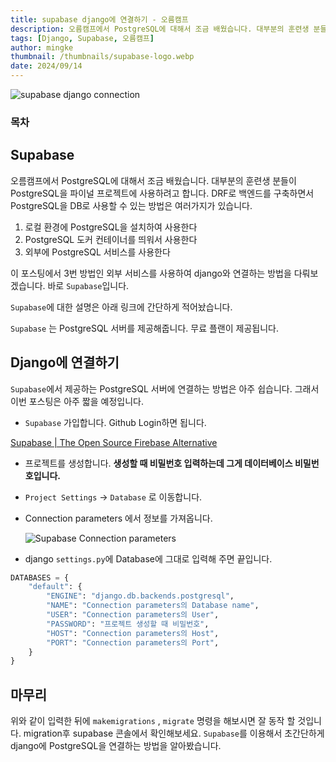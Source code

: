 ```yaml
---
title: supabase django에 연결하기 - 오름캠프
description: 오름캠프에서 PostgreSQL에 대해서 조금 배웠습니다. 대부분의 훈련생 분들이 PostgreSQL을 파이널 프로젝트에 사용하려고 합니다. DRF로 백엔드를 구축하면서 PostgreSQL을 DB로 사용할 수 있는 방법은 여러가지가 있습니다.
tags: [Django, Supabase, 오름캠프]
author: mingke
thumbnail: /thumbnails/supabase-logo.webp
date: 2024/09/14
---
```


<Image src="/thumbnails/supabase-logo.webp" alt="supabase django connection" />

### 목차

## Supabase

오름캠프에서 PostgreSQL에 대해서 조금 배웠습니다. 대부분의 훈련생 분들이 PostgreSQL을 파이널 프로젝트에 사용하려고 합니다. DRF로 백엔드를 구축하면서 PostgreSQL을 DB로 사용할 수 있는 방법은 여러가지가 있습니다.

1. 로컬 환경에 PostgreSQL을 설치하여 사용한다
2. PostgreSQL 도커 컨테이너를 띄워서 사용한다
3. 외부에 PostgreSQL 서비스를 사용한다

이 포스팅에서 3번 방법인 외부 서비스를 사용하여 django와 연결하는 방법을 다뤄보겠습니다. 바로 `Supabase`입니다.

`Supabase`에 대한 설명은 아래 링크에 간단하게 적어놨습니다.

<Link url="https://chaechae.life/blog/fastapi-supabase-db" />

`Supabase` 는 PostgreSQL 서버를 제공해줍니다. 무료 플랜이 제공됩니다.

## Django에 연결하기

`Supabase`에서 제공하는 PostgreSQL 서버에 연결하는 방법은 아주 쉽습니다. 그래서 이번 포스팅은 아주 짧을 예정입니다.

- `Supabase` 가입합니다. Github Login하면 됩니다.

[Supabase | The Open Source Firebase Alternative](http://supabase.com/)

- 프로젝트를 생성합니다. **생성할 때 비밀번호 입력하는데 그게 데이터베이스 비밀번호입니다.**
- `Project Settings` → `Database` 로 이동합니다.
- Connection parameters 에서 정보를 가져옵니다.

  <Image
    src="/fastapi-supabase-db/03.png"
    alt="Supabase Connection parameters"
    caption="Connection parameters 목록"
    fullWidth={false}
  />

- django `settings.py`에 Database에 그대로 입력해 주면 끝입니다.

```python
DATABASES = {
    "default": {
        "ENGINE": "django.db.backends.postgresql",
        "NAME": "Connection parameters의 Database name",
        "USER": "Connection parameters의 User",
        "PASSWORD": "프로젝트 생성할 때 비밀번호",
        "HOST": "Connection parameters의 Host",
        "PORT": "Connection parameters의 Port",
    }
}
```

## 마무리

위와 같이 입력한 뒤에 `makemigrations` , `migrate` 명령을 해보시면 잘 동작 할 것입니다. migration후 supabase 콘솔에서 확인해보세요. `Supabase`를 이용해서 초간단하게 django에 PostgreSQL을 연결하는 방법을 알아봤습니다.

<Link url="https://chaechae.life/blog/fastapi-supabase-storage" />
